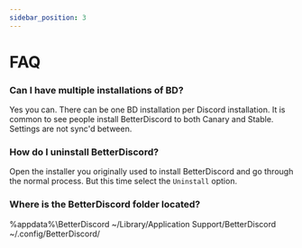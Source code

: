```yaml
---
sidebar_position: 3
---
```



# FAQ

### Can I have multiple installations of BD?

Yes you can. There can be one BD installation per Discord installation. It is common to see people install BetterDiscord to both Canary and Stable. Settings are not sync'd between.

### How do I uninstall BetterDiscord?

Open the installer you originally used to install BetterDiscord and go through the normal process. But this time select the `Uninstall` option.

### Where is the BetterDiscord folder located?

<Tabs className="code-tabs">
<TabItem value="windows"><CodeBlock language="bash">%appdata%\BetterDiscord</CodeBlock></TabItem>
<TabItem value="mac"><CodeBlock language="bash">~/Library/Application Support/BetterDiscord</CodeBlock></TabItem>
<TabItem value="linux"><CodeBlock language="bash">~/.config/BetterDiscord/</CodeBlock></TabItem>
</Tabs>